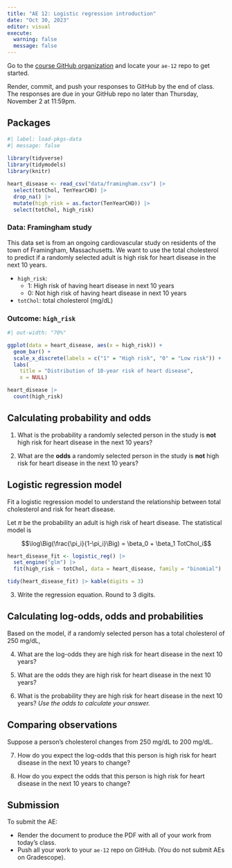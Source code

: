 ```yaml
---
title: "AE 12: Logistic regression introduction"
date: "Oct 30, 2023"
editor: visual
execute: 
  warning: false
  message: false
---
```


::: callout-important
Go to the [course GitHub organization](https://github.com/sta210-fa23) and locate your `ae-12` repo to get started.

Render, commit, and push your responses to GitHub by the end of class. The responses are due in your GitHub repo no later than Thursday, November 2 at 11:59pm.
:::

## Packages

```r
#| label: load-pkgs-data
#| message: false
 
library(tidyverse)
library(tidymodels)
library(knitr)

heart_disease <- read_csv("data/framingham.csv") |>
  select(totChol, TenYearCHD) |>
  drop_na() |>
  mutate(high_risk = as.factor(TenYearCHD)) |>
  select(totChol, high_risk)
```

### Data: Framingham study

This data set is from an ongoing cardiovascular study on residents of the town of Framingham, Massachusetts. We want to use the total cholesterol to predict if a randomly selected adult is high risk for heart disease in the next 10 years.

-   `high_risk`:
    -   1: High risk of having heart disease in next 10 years
    -   0: Not high risk of having heart disease in next 10 years
-   `totChol`: total cholesterol (mg/dL)

### Outcome: `high_risk`

```r
#| out-width: "70%"

ggplot(data = heart_disease, aes(x = high_risk)) + 
  geom_bar() + 
  scale_x_discrete(labels = c("1" = "High risk", "0" = "Low risk")) +
  labs(
    title = "Distribution of 10-year risk of heart disease", 
    x = NULL)
```

```r
heart_disease |>
  count(high_risk)
```

## Calculating probability and odds

1.  What is the probability a randomly selected person in the study is **not** high risk for heart disease in the next 10 years?

2.  What are the **odds** a randomly selected person in the study is **not** high risk for heart disease in the next 10 years?

## Logistic regression model

Fit a logistic regression model to understand the relationship between total cholesterol and risk for heart disease.

Let $\pi$ be the probability an adult is high risk of heart disease. The statistical model is

$$\log\Big(\frac{\pi_i}{1-\pi_i}\Big) = \beta_0 + \beta_1 TotChol_i$$

```r
heart_disease_fit <- logistic_reg() |>
  set_engine("glm") |>
  fit(high_risk ~ totChol, data = heart_disease, family = "binomial")

tidy(heart_disease_fit) |> kable(digits = 3)
```

3.  Write the regression equation. Round to 3 digits.

## Calculating log-odds, odds and probabilities

Based on the model, if a randomly selected person has a total cholesterol of 250 mg/dL,

4.  What are the log-odds they are high risk for heart disease in the next 10 years?

5.  What are the odds they are high risk for heart disease in the next 10 years?

6.  What is the probability they are high risk for heart disease in the next 10 years? *Use the odds to calculate your answer.*

## Comparing observations

Suppose a person's cholesterol changes from 250 mg/dL to 200 mg/dL.

7.  How do you expect the log-odds that this person is high risk for heart disease in the next 10 years to change?

8.  How do you expect the odds that this person is high risk for heart disease in the next 10 years to change?

## Submission

::: callout-important
To submit the AE:

-   Render the document to produce the PDF with all of your work from today's class.
-   Push all your work to your `ae-12` repo on GitHub. (You do not submit AEs on Gradescope).
:::
